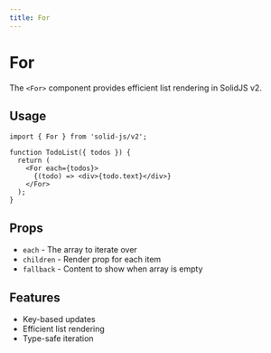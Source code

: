 ```yaml
---
title: For
---
```


# For

The `<For>` component provides efficient list rendering in SolidJS v2.

## Usage

```tsx
import { For } from 'solid-js/v2';

function TodoList({ todos }) {
  return (
    <For each={todos}>
      {(todo) => <div>{todo.text}</div>}
    </For>
  );
}
```

## Props

- `each` - The array to iterate over
- `children` - Render prop for each item
- `fallback` - Content to show when array is empty

## Features

- Key-based updates
- Efficient list rendering
- Type-safe iteration 